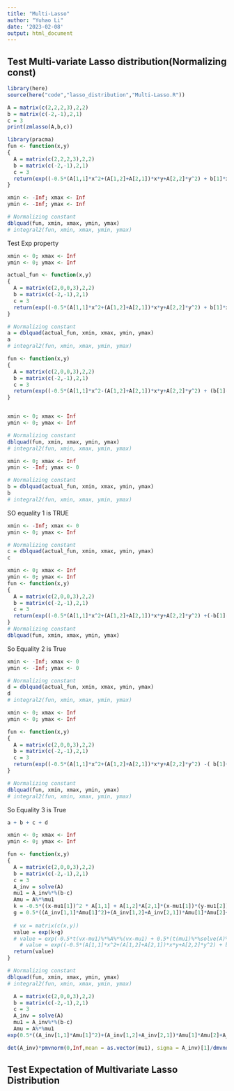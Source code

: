 ```yaml
---
title: "Multi-Lasso"
author: "Yuhao Li"
date: '2023-02-08'
output: html_document
---
```



## Test Multi-variate Lasso distribution(Normalizing const)
```r
library(here)
source(here("code","lasso_distribution","Multi-Lasso.R")) 

A = matrix(c(2,2,2,3),2,2)
b = matrix(c(-2,-1),2,1)
c = 3
print(zmlasso(A,b,c))

```

```r
library(pracma)
fun <- function(x,y)
{
  A = matrix(c(2,2,2,3),2,2)
  b = matrix(c(-2,-1),2,1)
  c = 3
  return(exp((-0.5*(A[1,1]*x^2+(A[1,2]+A[2,1])*x*y+A[2,2]*y^2) + b[1]*x + b[2]*y -  c*abs(x)-c*(abs(y)))))
}
```


```r
xmin <- -Inf; xmax <- Inf
ymin <- -Inf; ymax <- Inf

# Normalizing constant
dblquad(fun, xmin, xmax, ymin, ymax)
# integral2(fun, xmin, xmax, ymin, ymax)
```












Test Exp property


```r
xmin <- 0; xmax <- Inf
ymin <- 0; ymax <- Inf

actual_fun <- function(x,y)
{
  A = matrix(c(2,0,0,3),2,2)
  b = matrix(c(-2,-1),2,1)
  c = 3
  return(exp((-0.5*(A[1,1]*x^2+(A[1,2]+A[2,1])*x*y+A[2,2]*y^2) + b[1]*x + b[2]*y -  c*abs(x)-c*abs(y))))
}

# Normalizing constant
a = dblquad(actual_fun, xmin, xmax, ymin, ymax)
a
# integral2(fun, xmin, xmax, ymin, ymax)
```




```r
fun <- function(x,y)
{
  A = matrix(c(2,0,0,3),2,2)
  b = matrix(c(-2,-1),2,1)
  c = 3
  return(exp((-0.5*(A[1,1]*x^2-(A[1,2]+A[2,1])*x*y+A[2,2]*y^2) + (b[1]-c)*x +(-b[2]-c)*y)))
}


xmin <- 0; xmax <- Inf
ymin <- 0; ymax <- Inf

# Normalizing constant
dblquad(fun, xmin, xmax, ymin, ymax)
# integral2(fun, xmin, xmax, ymin, ymax)
```



```r
xmin <- 0; xmax <- Inf
ymin <- -Inf; ymax <- 0

# Normalizing constant
b = dblquad(actual_fun, xmin, xmax, ymin, ymax)
b
# integral2(fun, xmin, xmax, ymin, ymax)
```
SO equality 1 is TRUE



```r
xmin <- -Inf; xmax <- 0
ymin <- 0; ymax <- Inf

# Normalizing constant
c = dblquad(actual_fun, xmin, xmax, ymin, ymax)
c
```


```r
xmin <- 0; xmax <- Inf
ymin <- 0; ymax <- Inf
fun <- function(x,y)
{
  A = matrix(c(2,0,0,3),2,2)
  b = matrix(c(-2,-1),2,1)
  c = 3
  return(exp((-0.5*(A[1,1]*x^2+(A[1,2]+A[2,1])*x*y+A[2,2]*y^2) +(-b[1]-c)*x +(b[2]-c)*y)))
}
# Normalizing constant
dblquad(fun, xmin, xmax, ymin, ymax)

```
So Equality 2 is True




```r
xmin <- -Inf; xmax <- 0
ymin <- -Inf; ymax <- 0

# Normalizing constant
d = dblquad(actual_fun, xmin, xmax, ymin, ymax)
d
# integral2(fun, xmin, xmax, ymin, ymax)
```


```r
xmin <- 0; xmax <- Inf
ymin <- 0; ymax <- Inf

fun <- function(x,y)
{
  A = matrix(c(2,0,0,3),2,2)
  b = matrix(c(-2,-1),2,1)
  c = 3
  return(exp((-0.5*(A[1,1]*x^2+(A[1,2]+A[2,1])*x*y+A[2,2]*y^2) -( b[1]+c)*x -(b[2]+c)*y)))
}

# Normalizing constant
dblquad(fun, xmin, xmax, ymin, ymax)
# integral2(fun, xmin, xmax, ymin, ymax)
```
So Equality 3 is True

```r
a + b + c + d
```





```r
xmin <- 0; xmax <- Inf
ymin <- 0; ymax <- Inf

fun <- function(x,y)
{
  A = matrix(c(2,0,0,3),2,2)
  b = matrix(c(-2,-1),2,1)
  c = 3
  A_inv = solve(A)
  mu1 = A_inv%*%(b-c)
  Amu = A%*%mu1
  k = -0.5*((x-mu1[1])^2 * A[1,1] + A[1,2]*A[2,1]*(x-mu1[1])*(y-mu1[2]) + (y-mu1[2])^2*A[2,2])
  g = 0.5*((A_inv[1,1]*Amu[1]^2)+(A_inv[1,2]+A_inv[2,1])*Amu[1]*Amu[2]+A_inv[2,2]*Amu[2]^2)
  
  # vx = matrix(c(x,y))
  value = exp(k+g)
  # value = exp(-0.5*t(vx-mu1)%*%A%*%(vx-mu1) + 0.5*(t(mu1)%*%solve(A)%*%mu1))
    # value = exp((-0.5*(A[1,1]*x^2+(A[1,2]+A[2,1])*x*y+A[2,2]*y^2) + b[1]*x + b[2]*y -  c*x-c*(y)))
  return(value)
}

# Normalizing constant
dblquad(fun, xmin, xmax, ymin, ymax)
# integral2(fun, xmin, xmax, ymin, ymax)
```

```r
  A = matrix(c(2,0,0,3),2,2)
  b = matrix(c(-2,-1),2,1)
  c = 3
  A_inv = solve(A)
  mu1 = A_inv%*%(b-c)
  Amu = A%*%mu1
exp(0.5*((A_inv[1,1]*Amu[1]^2)+(A_inv[1,2]+A_inv[2,1])*Amu[1]*Amu[2]+A_inv[2,2]*Amu[2]^2))*2*pi*sqrt(det(A_inv))*pmvnorm(0,Inf,mean = as.vector(mu1), sigma = A_inv)[1]

```
```r
det(A_inv)*pmvnorm(0,Inf,mean = as.vector(mu1), sigma = A_inv)[1]/dmvnorm(as.vector(A%*%mu1),sigma = A)
```



## Test Expectation of Multivariate Lasso Distribution
```r

```








